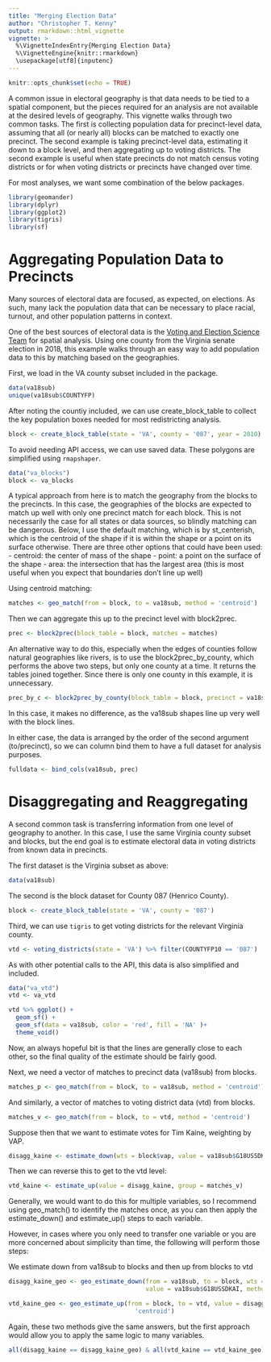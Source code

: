 ```yaml
---
title: "Merging Election Data"
author: "Christopher T. Kenny"
output: rmarkdown::html_vignette
vignette: >
  %\VignetteIndexEntry{Merging Election Data}
  %\VignetteEngine{knitr::rmarkdown}
  \usepackage[utf8]{inputenc}
---
```


```r
knitr::opts_chunk$set(echo = TRUE)
```

A common issue in electoral geography is that data needs to be tied to a spatial component, but the pieces required for an analysis are not available at the desired levels of geography. This vignette walks through two common tasks. The first is collecting population data for precinct-level data, assuming that all (or nearly all) blocks can be matched to exactly one precinct. The second example is taking precinct-level data, estimating it down to a block level, and then aggregating up to voting districts. The second example is useful when state precincts do not match census voting districts or for when voting districts or precincts have changed over time.


For most analyses, we want some combination of the below packages.

```r
library(geomander)
library(dplyr)
library(ggplot2)
library(tigris)
library(sf)
```


# Aggregating Population Data to Precincts

Many sources of electoral data are focused, as expected, on elections. As such, many lack the population data that can be necessary to place racial, turnout, and other population patterns in context.

One of the best sources of electoral data is the [Voting and Election Science Team](https://dataverse.harvard.edu/dataverse/electionscience) for spatial analysis. Using one county from the Virginia senate election in 2018, this example walks through an easy way to add population data to this by matching based on the geographies.

First, we load in the VA county subset included in the package.
```r
data(va18sub)
unique(va18sub$COUNTYFP)
```
After noting the countiy included, we can use create_block_table to collect the key population boxes needed for most redistricting analysis.

```r
block <- create_block_table(state = 'VA', county = '087', year = 2010)  
```

To avoid needing API access, we can use saved data. These polygons are simplified using `rmapshaper`.
```r
data("va_blocks")
block <- va_blocks
```


A typical approach from here is to match the geography from the blocks to the precincts. In this case, the geographies of the blocks are expected to match up well with only one precinct match for each block. This is not necessarily the case for all states or data sources, so blindly matching can be dangerous. Below, I use the default matching, which is by st_centerish, which is the centroid of the shape if it is within the shape or a point on its surface otherwise. There are three other options that could have been used:
  - centroid: the center of mass of the shape
  - point: a point on the surface of the shape
  - area: the intersection that has the largest area (this is most useful when you expect that boundaries don't line up well)
  
Using centroid matching:
```r
matches <- geo_match(from = block, to = va18sub, method = 'centroid')
```

Then we can aggregate this up to the precinct level with block2prec.
```r
prec <- block2prec(block_table = block, matches = matches)
```

An alternative way to do this, especially when the edges of counties follow natural geographies like rivers, is to use the block2prec_by_county, which performs the above two steps, but only one county at a time. It returns the tables joined together. Since there is only one county in this example, it is unnecessary.

```r
prec_by_c <- block2prec_by_county(block_table = block, precinct = va18sub, precinct_county_fips = 'COUNTYFP')
```

In this case, it makes no difference, as the va18sub shapes line up very well with the block lines.

In either case, the data is arranged by the order of the second argument (to/precinct), so we can column bind them to have a full dataset for analysis purposes.

```r
fulldata <- bind_cols(va18sub, prec)
```


# Disaggregating and Reaggregating

A second common task is transferring information from one level of geography to another. In this case, I use the same Virginia county subset and blocks, but the end goal is to estimate electoral data in voting districts from known data in precincts.

The first dataset is the Virginia subset as above:
```r
data(va18sub)
```

The second is the block dataset for County 087 (Henrico County).
```r
block <- create_block_table(state = 'VA', county = '087')  
```

Third, we can use `tigris` to get voting districts for the relevant Virginia county.
```r
vtd <- voting_districts(state = 'VA') %>% filter(COUNTYFP10 == '087')
```
As with other potential calls to the API, this data is also simplified and included.

```r
data("va_vtd")
vtd <- va_vtd
```


```r
vtd %>% ggplot() +
  geom_sf() + 
  geom_sf(data = va18sub, color = 'red', fill = 'NA' )+
  theme_void()
```


Now, an always hopeful bit is that the lines are generally close to each other, so the final quality of the estimate should be fairly good. 

Next, we need a vector of matches to precinct data (va18sub) from blocks.
```r
matches_p <- geo_match(from = block, to = va18sub, method = 'centroid')
```

And similarly, a vector of matches to voting district data (vtd) from blocks.
```r
matches_v <- geo_match(from = block, to = vtd, method = 'centroid')
```


Suppose then that we want to estimate votes for Tim Kaine, weighting by VAP.

```r
disagg_kaine <- estimate_down(wts = block$vap, value = va18sub$G18USSDKAI, group = matches_p)
```

Then we can reverse this to get to the vtd level:
```r
vtd_kaine <- estimate_up(value = disagg_kaine, group = matches_v)
```

Generally, we would want to do this for multiple variables, so I recommend using geo_match() to identify the matches once, as you can then apply the estimate_down() and estimate_up() steps to each variable.

However, in cases where you only need to transfer one variable or you are more concerned about simplicity than time, the following will perform those steps:

We estimate down from va18sub to blocks and then up from blocks to vtd
```r
disagg_kaine_geo <- geo_estimate_down(from = va18sub, to = block, wts = block$vap, 
                                      value = va18sub$G18USSDKAI, method = 'centroid')

vtd_kaine_geo <- geo_estimate_up(from = block, to = vtd, value = disagg_kaine_geo, method = 
                                   'centroid')
```


Again, these two methods give the same answers, but the first approach would allow you to apply the same logic to many variables.
```r
all(disagg_kaine == disagg_kaine_geo) & all(vtd_kaine == vtd_kaine_geo)
```
